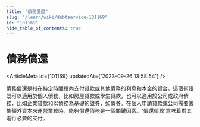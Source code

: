 ```yaml
---
title: "債務償還"
slug: "/learn/wiki/debtservice-101169"
id: "101169"
hide_table_of_contents: true
---
```



# 債務償還

<ArticleMeta id={101169} updatedAt={'2023-09-26 13:58:54'} />
<div className='border-solid border-b border-t-0 my-4 border-[var(--ifm-color-gray-300)]' />

債務償還是指在特定時間段內支付貸款或其他債務的利息和本金的資金。這個術語既可以適用於個人債務，比如房屋貸款或學生貸款，也可以適用於公司或政府債務，比如企業貸款和以債務為基礎的證券，如債券。在個人申請貸款或公司需要籌集額外資本來運營業務時，能夠償還債務是一個關鍵因素。'償還債務'意味着對其進行必要的支付。
